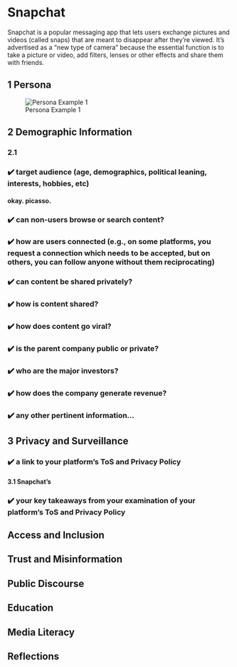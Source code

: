 # Snapchat
Snapchat is a popular messaging app that lets users exchange pictures and videos (called snaps) that are meant to disappear after they're viewed. It's advertised as a "new type of camera" because the essential function is to take a picture or video, add filters, lenses or other effects and share them with friends.

## 1 Persona {-}
![Persona Example 1](assets/snapchat/persona1.png)

## 2 Demographic Information {-}

### 2.1
### ✔️ target audience (age, demographics, political leaning, interests, hobbies, etc)
#### okay. picasso.

### ✔️ can non-users browse or search content?

### ✔️ how are users connected (e.g., on some platforms, you request a connection which needs to be accepted, but on others, you can follow anyone without them reciprocating)

### ✔️ can content be shared privately?

### ✔️ how is content shared?

### ✔️ how does content go viral?

### ✔️ is the parent company public or private?

### ✔️ who are the major investors?

### ✔️ how does the company generate revenue?

### ✔️ any other pertinent information…


## 3 Privacy and Surveillance {-}
### ✔️ a link to your platform’s ToS and Privacy Policy
#### 3.1 Snapchat's 
### ✔️ your key takeaways from your examination of your platform’s ToS and Privacy Policy



## Access and Inclusion {-}

## Trust and Misinformation {-}

## Public Discourse {-}

## Education {-}

## Media Literacy {-}

## Reflections {-}
